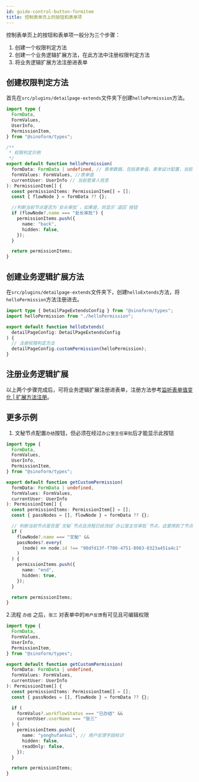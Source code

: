 ```yaml
---
id: guide-control-button-formitem
title: 控制表单页上的按钮和表单项
---
```


控制表单页上的按钮和表单项一般分为三个步骤：

1. 创建一个权限判定方法
2. 创建一个业务逻辑扩展方法，在此方法中注册权限判定方法
3. 将业务逻辑扩展方法注册进表单

## 创建权限判定方法

首先在`src/plugins/detailpage-extends`文件夹下创建`helloPermission`方法。

```ts title="src/plugins/detailpage-extends/helloPermission.ts"
import type {
  FormData,
  FormValues,
  UserInfo,
  PermissionItem,
} from "@sinoform/types";

/**
 * 权限判定示例
 */
export default function helloPermission(
  formData: FormData | undefined, // 表单数据，包括表单值，表单设计配置，当前流程节点等
  formValues: FormValues, //表单值
  currentUser: UserInfo // 当前登录人信息
): PermissionItem[] {
  const permissionItems: PermissionItem[] = [];
  const { flowNode } = formData ?? {};

  //判断当前节点是否为`处长审批`，如果是，则显示`退回`按钮
  if (flowNode?.name === "处长审批") {
    permissionItems.push({
      name: "back",
      hidden: false,
    });
  }

  return permissionItems;
}
```

## 创建业务逻辑扩展方法

在`src/plugins/detailpage-extends`文件夹下，创建`helloExtends`方法，将`helloPermission`方法注册进去。

```ts title="src/plugins/detailpage-extends/helloExtends.ts"
import type { DetailPageExtendsConfig } from "@sinoform/types";
import helloPermission from "./helloPermission";

export default function helloExtends(
  detailPageConfig: DetailPageExtendsConfig
) {
  // 注册权限判定方法
  detailPageConfig.customPermission(helloPermission);
}
```

## 注册业务逻辑扩展

以上两个步骤完成后，可将业务逻辑扩展注册进表单，注册方法参考[监听表单值变化 | 扩展方法注册](./guide-watch-form-values#扩展方法注册)。

## 更多示例

1. 文秘节点配置`办结`按钮，但必须在经过`办公室主任审批`后才能显示此按钮

```ts title="getCustomPermission.ts"
import type {
  FormData,
  FormValues,
  UserInfo,
  PermissionItem,
} from "@sinoform/types";

export default function getCustomPermission(
  formData: FormData | undefined,
  formValues: FormValues,
  currentUser: UserInfo
): PermissionItem[] {
  const permissionItems: PermissionItem[] = [];
  const { passNodes = [], flowNode } = formData ?? {};

  // 判断当前节点是否是`文秘`节点且流程已经流经`办公室主任审批`节点，这里用到了节点id,由于每个节点的id都不一致，因此如果使用节点id的话，此权限判定只能对绑定的表单起作用。如果此逻辑为共用，建议使用节点名称匹配，即`node.name !== '办公室主任审批'`
  if (
    flowNode?.name === "文秘" &&
    passNodes?.every(
      (node) => node.id !== "98dfd13f-f700-4751-8983-0323a451a4c1"
    )
  ) {
    permissionItems.push({
      name: "end",
      hidden: true,
    });
  }

  return permissionItems;
}
```

2.流程 `办结` 之后，`张三` 对表单中的`用户反馈`有可见且可编辑权限

```ts title="getCustomPermission.ts"
import type {
  FormData,
  FormValues,
  UserInfo,
  PermissionItem,
} from "@sinoform/types";

export default function getCustomPermission(
  formData: FormData | undefined,
  formValues: FormValues,
  currentUser: UserInfo
): PermissionItem[] {
  const permissionItems: PermissionItem[] = [];
  const { passNodes = [], flowNode } = formData ?? {};

  if (
    formValus?.workflowStatus === "已办结" &&
    currentUser.userName === "张三"
  ) {
    permissionItems.push({
      name: "yonghufankui", // 用户反馈字段标识
      hidden: false,
      readOnly: false,
    });
  }

  return permissionItems;
}
```
